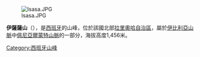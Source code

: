{{Coord|42|9|48|N|2|8|47|W|display=title}}

[[Image:Isasa.JPG|right]]

'''伊薩薩山'''（{{lang-es|Peña Isasa}}），是[[西班牙|西班牙]]的山峰，位於該國北部[[拉里奧哈自治區|拉里奧哈自治區]]，屬於[[伊比利亞山脈|伊比利亞山脈]]中[[佩尼亞爾蒙特山脈|佩尼亞爾蒙特山脈]]的一部分，海拔高度1,456米。

{{Spain-geo-stub}}
[[Category:西班牙山峰|Category:西班牙山峰]]